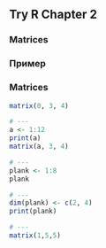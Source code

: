 ## Try R Chapter 2

### Matrices

### Пример
### Matrices
```r
matrix(0, 3, 4)

# ---
a <- 1:12
print(a)
matrix(a, 3, 4)

# ---
plank <- 1:8
plank

# ---
dim(plank) <- c(2, 4)
print(plank)

# ---
matrix(1,5,5)
```

